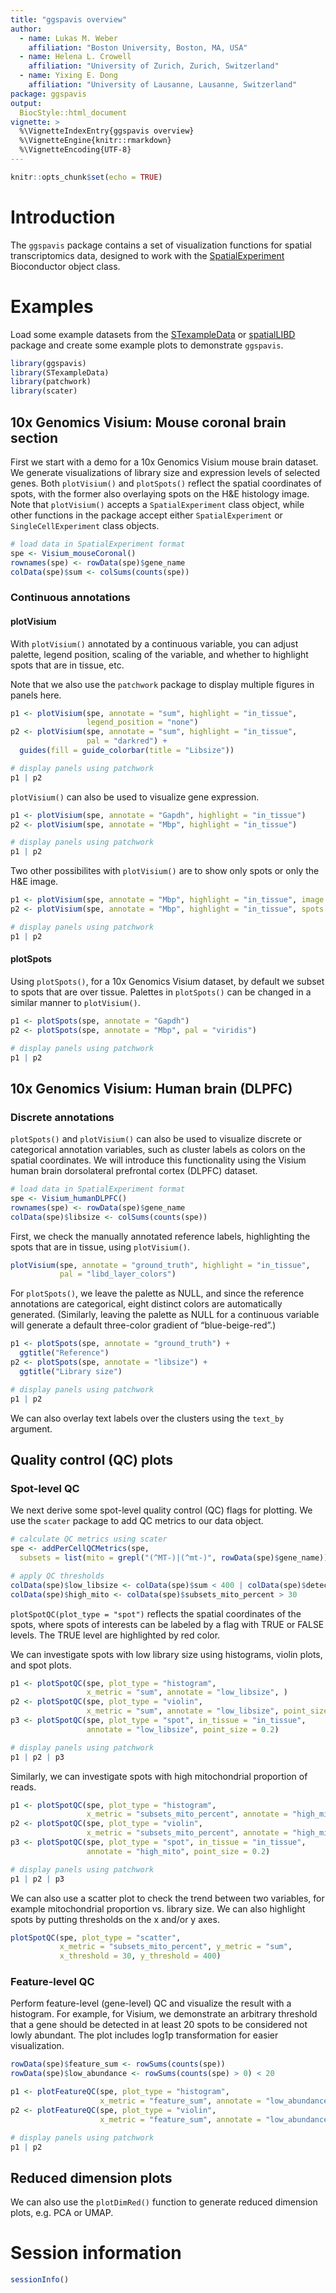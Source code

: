 ```yaml
---
title: "ggspavis overview"
author: 
  - name: Lukas M. Weber
    affiliation: "Boston University, Boston, MA, USA"
  - name: Helena L. Crowell
    affiliation: "University of Zurich, Zurich, Switzerland"
  - name: Yixing E. Dong
    affiliation: "University of Lausanne, Lausanne, Switzerland"
package: ggspavis
output: 
  BiocStyle::html_document
vignette: >
  %\VignetteIndexEntry{ggspavis overview}
  %\VignetteEngine{knitr::rmarkdown}
  %\VignetteEncoding{UTF-8}
---
```


```r
knitr::opts_chunk$set(echo = TRUE)
```


# Introduction

The `ggspavis` package contains a set of visualization functions for spatial transcriptomics data, designed to work with the [SpatialExperiment](https://bioconductor.org/packages/SpatialExperiment) Bioconductor object class.


# Examples

Load some example datasets from the [STexampleData](https://bioconductor.org/packages/STexampleData) or [spatialLIBD](https://research.libd.org/spatialLIBD/) package and create some example plots to demonstrate `ggspavis`.

```r
library(ggspavis)
library(STexampleData)
library(patchwork)
library(scater)
```


## 10x Genomics Visium: Mouse coronal brain section

First we start with a demo for a 10x Genomics Visium mouse brain dataset. We generate visualizations of library size and expression levels of selected genes. Both `plotVisium()` and `plotSpots()` reflect the spatial coordinates of spots, with the former also overlaying spots on the H\&E histology image. Note that `plotVisium()` accepts a `SpatialExperiment` class object, while other functions in the package accept either `SpatialExperiment` or `SingleCellExperiment` class objects.

```r
# load data in SpatialExperiment format
spe <- Visium_mouseCoronal()
rownames(spe) <- rowData(spe)$gene_name
colData(spe)$sum <- colSums(counts(spe))
```


### Continuous annotations

#### plotVisium

With `plotVisium()` annotated by a continuous variable, you can adjust palette, legend position, scaling of the variable, and whether to highlight spots that are in tissue, etc.

Note that we also use the `patchwork` package to display multiple figures in panels here.

```r
p1 <- plotVisium(spe, annotate = "sum", highlight = "in_tissue", 
                 legend_position = "none")
p2 <- plotVisium(spe, annotate = "sum", highlight = "in_tissue", 
                 pal = "darkred") + 
  guides(fill = guide_colorbar(title = "Libsize"))

# display panels using patchwork
p1 | p2
```

`plotVisium()` can also be used to visualize gene expression.

```r
p1 <- plotVisium(spe, annotate = "Gapdh", highlight = "in_tissue")
p2 <- plotVisium(spe, annotate = "Mbp", highlight = "in_tissue")

# display panels using patchwork
p1 | p2
```

Two other possibilites with `plotVisium()` are to show only spots or only the H\&E image.

```r
p1 <- plotVisium(spe, annotate = "Mbp", highlight = "in_tissue", image = FALSE)
p2 <- plotVisium(spe, annotate = "Mbp", highlight = "in_tissue", spots = FALSE)

# display panels using patchwork
p1 | p2
```


#### plotSpots

Using `plotSpots()`, for a 10x Genomics Visium dataset, by default we subset to spots that are over tissue. Palettes in `plotSpots()` can be changed in a similar manner to `plotVisium()`.

```r
p1 <- plotSpots(spe, annotate = "Gapdh")
p2 <- plotSpots(spe, annotate = "Mbp", pal = "viridis")

# display panels using patchwork
p1 | p2
```


## 10x Genomics Visium: Human brain (DLPFC)

### Discrete annotations

`plotSpots()` and `plotVisium()` can also be used to visualize discrete or categorical annotation variables, such as cluster labels as colors on the spatial coordinates. We will introduce this functionality using the Visium human brain dorsolateral prefrontal cortex (DLPFC) dataset.

```r
# load data in SpatialExperiment format
spe <- Visium_humanDLPFC()
rownames(spe) <- rowData(spe)$gene_name
colData(spe)$libsize <- colSums(counts(spe))
```

First, we check the manually annotated reference labels, highlighting the spots that are in tissue, using `plotVisium()`.

```r
plotVisium(spe, annotate = "ground_truth", highlight = "in_tissue", 
           pal = "libd_layer_colors")
```

For `plotSpots()`, we leave the palette as NULL, and since the reference annotations are categorical, eight distinct colors are automatically generated. (Similarly, leaving the palette as NULL for a continuous variable will generate a default three-color gradient of "blue-beige-red".)

```r
p1 <- plotSpots(spe, annotate = "ground_truth") + 
  ggtitle("Reference")
p2 <- plotSpots(spe, annotate = "libsize") + 
  ggtitle("Library size")

# display panels using patchwork
p1 | p2
```

We can also overlay text labels over the clusters using the `text_by` argument.


## Quality control (QC) plots

### Spot-level QC

We next derive some spot-level quality control (QC) flags for plotting. We use the `scater` package to add QC metrics to our data object.

```r
# calculate QC metrics using scater
spe <- addPerCellQCMetrics(spe, 
  subsets = list(mito = grepl("(^MT-)|(^mt-)", rowData(spe)$gene_name)))

# apply QC thresholds
colData(spe)$low_libsize <- colData(spe)$sum < 400 | colData(spe)$detected < 400
colData(spe)$high_mito <- colData(spe)$subsets_mito_percent > 30
```

`plotSpotQC(plot_type = "spot")` reflects the spatial coordinates of the spots, where spots of interests can be labeled by a flag with TRUE or FALSE levels. The TRUE level are highlighted by red color.

We can investigate spots with low library size using histograms, violin plots, and spot plots.

```r
p1 <- plotSpotQC(spe, plot_type = "histogram", 
                 x_metric = "sum", annotate = "low_libsize", )
p2 <- plotSpotQC(spe, plot_type = "violin", 
                 x_metric = "sum", annotate = "low_libsize", point_size = 0.1)
p3 <- plotSpotQC(spe, plot_type = "spot", in_tissue = "in_tissue", 
                 annotate = "low_libsize", point_size = 0.2)

# display panels using patchwork
p1 | p2 | p3
```

Similarly, we can investigate spots with high mitochondrial proportion of reads.

```r
p1 <- plotSpotQC(spe, plot_type = "histogram", 
                 x_metric = "subsets_mito_percent", annotate = "high_mito", )
p2 <- plotSpotQC(spe, plot_type = "violin", 
                 x_metric = "subsets_mito_percent", annotate = "high_mito", point_size = 0.1)
p3 <- plotSpotQC(spe, plot_type = "spot", in_tissue = "in_tissue", 
                 annotate = "high_mito", point_size = 0.2)

# display panels using patchwork
p1 | p2 | p3
```

We can also use a scatter plot to check the trend between two variables, for example mitochondrial proportion vs. library size. We can also highlight spots by putting thresholds on the x and/or y axes.

```r
plotSpotQC(spe, plot_type = "scatter", 
           x_metric = "subsets_mito_percent", y_metric = "sum", 
           x_threshold = 30, y_threshold = 400)
```

### Feature-level QC

Perform feature-level (gene-level) QC and visualize the result with a histogram. For example, for Visium, we demonstrate an arbitrary threshold that a gene should be detected in at least 20 spots to be considered not lowly abundant. The plot includes log1p transformation for easier visualization.

```r
rowData(spe)$feature_sum <- rowSums(counts(spe))
rowData(spe)$low_abundance <- rowSums(counts(spe) > 0) < 20

p1 <- plotFeatureQC(spe, plot_type = "histogram", 
                    x_metric = "feature_sum", annotate = "low_abundance")
p2 <- plotFeatureQC(spe, plot_type = "violin", 
                    x_metric = "feature_sum", annotate = "low_abundance")

# display panels using patchwork
p1 | p2
```


## Reduced dimension plots

We can also use the `plotDimRed()` function to generate reduced dimension plots, e.g. PCA or UMAP.


# Session information

```r
sessionInfo()
```
